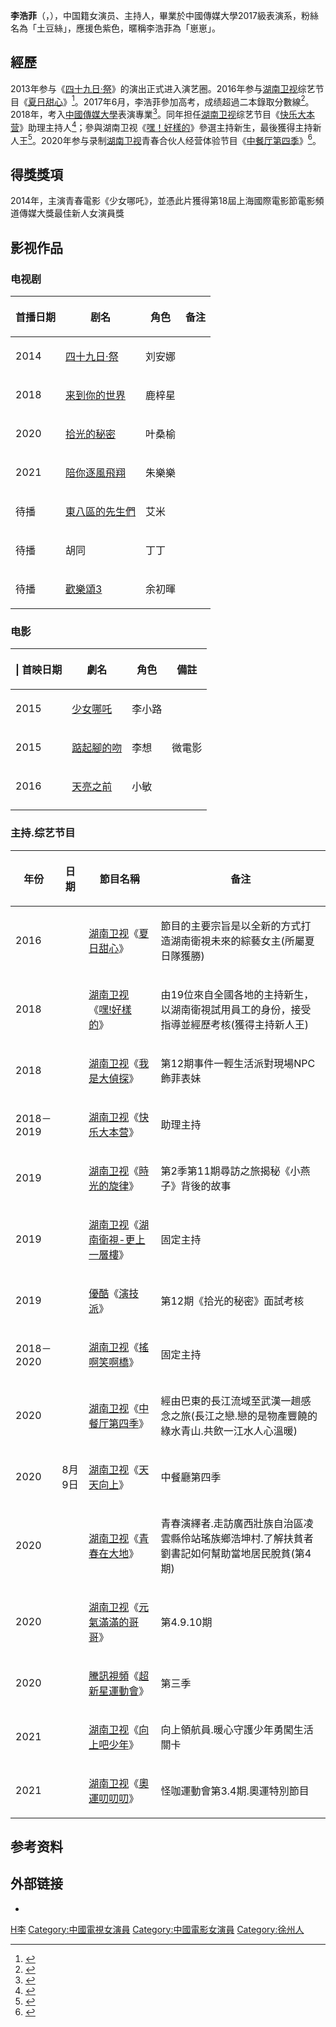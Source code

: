 {{藝人
| 姓名 = 李浩菲
| 类型 = 女演员
| 图片 = 
| 图片尺寸 = 
| 图片简介 = 
| 原名 = 
| 英文名 = Areil
| 罗马拼音 = 
| 綽號 = 土豆、崽崽、菲菲
| 国籍 = {{PRC}}
| 民族 = [[汉族|汉族]]
| 出生日期 = {{birth date and age|1999|06|15}}
| 出生地点 = {{CHN}}[[江蘇省|江蘇省]][[徐州市|徐州市]]
| 逝世日期 = 
| 逝世地点 = 
| 职业 = 演员、主持人
| 语言 = [[汉语|中文]]
| 教育程度 = [[中国传媒大学|中国传媒大学]]2017級表演系 <br>北京舞蹈學院附屬中學2011級
| 宗教信仰 = 
| 配偶 = 
| 儿女 = 
| 父母 = 
| 活跃年代 = 2013年至今
| 代表作 = 《[[四十九日·祭|四十九日·祭]]》<br>《[[少女哪吒|少女哪吒]]》<br>《[[来到你的世界|来到你的世界]]》<br>《[[拾光的秘密|拾光的秘密]]》
| 著名角色 = 《[[四十九日·祭|四十九日·祭]]》饰 '''刘安娜'''<br>《[[少女哪吒|少女哪吒]]》饰 '''李小路'''<br>《[[来到你的世界|来到你的世界]]》饰 '''鹿梓星'''<br>《[[拾光的秘密|拾光的秘密]]》饰 '''葉桑榆'''
| 经纪公司 = [[李浩菲工作室|李浩菲工作室]]
| 奖项 = 2014年，主演青春電影《少女哪吒》，並憑此片獲得第18屆上海國際電影節電影頻道傳媒大獎最佳新人女演員獎
| 网站 = 
| IMDb = 
}}

'''李浩菲'''（{{lang-en|Areil Li}}，{{bd|1999年|6月15日||}}），中国籍女演员、主持人，畢業於中國傳媒大學2017級表演系，粉絲名為「土豆絲」，應援色紫色{{color sample|#CBCAFD}}，暱稱李浩菲為「崽崽」。

== 經歷 ==
2013年参与《[[四十九日·祭|四十九日·祭]]》的演出正式进入演艺圈。2016年参与[[湖南卫视|湖南卫视]]综艺节目《[[夏日甜心|夏日甜心]]》<ref>{{Cite web|title=“00后”鲜花强势来袭 李浩菲《夏日甜心》压轴亮相-搜狐娱乐|url=https://yule.sohu.com/20160819/n464981940.shtml|accessdate=2020-10-18|work=yule.sohu.com|archive-date=2020-09-07|archive-url=https://web.archive.org/web/20200907173905/https://yule.sohu.com/20160819/n464981940.shtml|dead-url=no}}</ref>。2017年6月，李浩菲參加高考，成绩超過二本錄取分數線<ref>{{cite news |editor=李彤 |title=艺人李浩菲高考分数曝光 学习演戏两不误 |url=https://ent.163.com/17/0626/15/CNS7LG2P00038793.html |accessdate=2021-01-21 |work=网易娱乐 |publisher=网易 |date=2017-06-26 |archive-date=2021-01-29 |archive-url=https://web.archive.org/web/20210129085117/https://ent.163.com/17/0626/15/CNS7LG2P00038793.html |dead-url=no }}</ref>。2018年，考入[[中國傳媒大學|中國傳媒大學]]表演專業<ref>{{cite news |title=“正能量小树苗”李浩菲亮相《嘿！好样的》《快本》后再上征程 |url=https://mp.weixin.qq.com/s/_efNCqWU7S8okqgJTZe1Rw |accessdate=2021-01-21 |work=湖南卫视 |date=2018-05-09 |archive-date=2021-01-28 |archive-url=https://web.archive.org/web/20210128033144/https://mp.weixin.qq.com/s/_efNCqWU7S8okqgJTZe1Rw |dead-url=no }}</ref>。同年担任[[湖南卫视|湖南卫视]]综艺节目《[[快乐大本营|快乐大本营]]》助理主持人<ref>{{cite news |author=段凤英 |editor=王周梦昱 |title=《快本》新主持中了“抢镜”魔咒吗？ |url=https://dtzbd.sznews.com/PC/content/201801/31/c296179.html |accessdate=2021-01-21 |work=深圳都市报 |date=2018-01-31 |archive-date=2021-01-28 |archive-url=https://web.archive.org/web/20210128042016/https://dtzbd.sznews.com/PC/content/201801/31/c296179.html |dead-url=no }}</ref>；參與湖南卫视《[[嘿！好樣的|嘿！好樣的]]》參選主持新生，最後獲得主持新人王<ref>{{cite web |title=主持新人王！恭喜李浩菲C位出道 |url=https://www.mgtv.com/b/323683/4462740.html |website=芒果TV |accessdate=2021-01-21 |date=2018-07-12}}</ref>。2020年参与录制[[湖南卫视|湖南卫视]]青春合伙人经营体验节目《[[中餐厅|中餐厅第四季]]》<ref>{{Cite web|title=《中餐厅4》“麻花妹妹”李浩菲邀你7月31日体验美食美景美妙旅途|url=https://k.sina.cn/article_1663088660_m6320b81402000thav.html?from=ent&subch=oent|accessdate=2020-10-18|date=2020-07-25|last=芒果TV|work=k.sina.cn|archive-date=2021-01-22|archive-url=https://web.archive.org/web/20210122023940/https://k.sina.cn/article_1663088660_m6320b81402000thav.html?from=ent&subch=oent|dead-url=no}}</ref>。

== 得獎獎項 ==
2014年，主演青春電影《少女哪吒》，並憑此片獲得第18屆上海國際電影節電影頻道傳媒大獎最佳新人女演員獎
==影视作品==
===电视剧===
{| class="wikitable sortable"
|+
|- 
! 首播日期  || 剧名 || 角色  || 备注
|-
| 2014 || [[四十九日·祭|四十九日·祭]] || 刘安娜 ||
|-
| 2018 || [[来到你的世界|来到你的世界]] || 鹿梓星 ||
|-
| 2020 || [[拾光的秘密|拾光的秘密]] || 叶桑榆 ||
|-
| 2021 || [[陪你逐风飞翔|陪你逐風飛翔]]|| 朱樂樂 ||
|-
| 待播 || [[東八區的先生們|東八區的先生們]] || 艾米 ||
|-
|待播
|胡同
|丁丁
|
|-
| 待播 || [[歡樂頌_(電視劇)|歡樂頌3]]|| 余初暉 ||
|}

===电影===
{| class="wikitable sortable"
|+
|- 
! | 首映日期|| 劇名 || 角色  ||備註
|-
| 2015 || [[少女哪吒|少女哪吒]] || 李小路 ||
|-
| 2015 || [[踮起腳的吻|踮起腳的吻]] || 李想 ||微電影
|-
| 2016 || [[天亮之前|天亮之前]] || 小敏 ||
|-
|}

=== 主持.综艺节目 ===
{| class="wikitable sortable"
|+
|- 
!年份||日期||節目名稱||备注
|-
| 2016 ||||[[湖南卫视|湖南卫视]]《[[夏日甜心|夏日甜心]]》||節目的主要宗旨是以全新的方式打造湖南衛視未來的綜藝女主(所屬夏日隊獲勝)
|-
| 2018 |||| [[湖南卫视|湖南卫视]]《[[嘿！好样的|嘿!好樣的]]》||由19位來自全國各地的主持新生，以湖南衛視試用員工的身份，接受指導並經歷考核(獲得主持新人王)
|-
| 2018 ||||[[湖南卫视|湖南卫视]]《[[我是大偵探|我是大偵探]]》||第12期事件一輕生活派對現場NPC飾菲表妹
|-
| 2018－2019 ||||[[湖南卫视|湖南卫视]]《[[快乐大本营|快乐大本营]]》||助理主持
|-
| 2019 ||||[[湖南卫视|湖南卫视]]《[[時光的旋律|時光的旋律]]》||第2季第11期尋訪之旅揭秘《小燕子》背後的故事
|-
| 2019 ||||[[湖南卫视|湖南卫视]]《[[湖南衛視-更上一層樓|湖南衛視-更上一層樓]]》||固定主持
|-
| 2019 ||||[[優酷|優酷]]《[[演技派|演技派]]》||第12期《拾光的秘密》面試考核
|-
| 2018－2020|| ||[[湖南卫视|湖南卫视]]《[[搖啊笑啊橋|搖啊笑啊橋]]》||固定主持
|-
| 2020||||[[湖南卫视|湖南卫视]]《[[中餐厅|中餐厅第四季]]》||經由巴東的長江流域至武漢一趟感念之旅(長江之戀.戀的是物產豐饒的綠水青山.共飲一江水人心溫暖)
|-
| 2020 ||8月9日|| [[湖南卫视|湖南卫视]]《[[天天向上|天天向上]]》||中餐廳第四季
|-
| 2020 |||| [[湖南卫视|湖南卫视]]《[[青春在大地|青春在大地]]》||青春演繹者.走訪廣西壯族自治區凌雲縣伶站瑤族鄉浩坤村.了解扶貧者劉書記如何幫助當地居民脫貧(第4期)
|-
| 2020 |||| [[湖南卫视|湖南卫视]]《[[牛气满满的哥哥|元氣滿滿的哥哥]]》||第4.9.10期
|-
| 2020 |||| [[騰訊視頻|騰訊視頻]]《[[超新星運動會|超新星運動會]]》||第三季
|-
| 2021 |||| [[湖南卫视|湖南卫视]]《[[向上吧！少年|向上吧少年]]》||向上領航員.暖心守護少年勇闖生活關卡
|-
| 2021 |||| [[湖南卫视|湖南卫视]]《[[奧運叨叨叨|奧運叨叨叨]]》||怪咖運動會第3.4期.奧運特別節目
|}

==参考资料==
{{reflist}}

== 外部链接 ==
*{{Sinaweibo|3159005875}}

{{DEFAULTSORT:L李}}
[[Category:李姓|H李]]
[[Category:中國電視女演員|Category:中國電視女演員]]
[[Category:中國電影女演員|Category:中國電影女演員]]
[[Category:徐州人|Category:徐州人]]